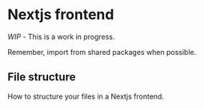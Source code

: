
# Nextjs frontend

*WIP* - This is a work in progress.

Remember, import from shared packages when possible.

## File structure

How to structure your files in a Nextjs frontend.
 
<FileTree>
  <FileTree.Folder name="src" defaultOpen>
    <FileTree.Folder name="actions" defaultOpen />
    <FileTree.Folder name="app" defaultOpen>
      <FileTree.Folder name="api" defaultOpen>
        <FileTree.File name="route.tsx" />
      </FileTree.Folder>
      <FileTree.Folder name="path" defaultOpen>
        <FileTree.File name="default.tsx" />
        <FileTree.File name="error.tsx" />
        <FileTree.File name="layout.tsx" />
        <FileTree.File name="loading.tsx" />
        <FileTree.File name="opengraph-image.tsx" />
        <FileTree.File name="twitter-image.tsx" />
        <FileTree.File name="page.tsx" />
        <FileTree.File name="route.tsx" />
        <FileTree.File name="not-found.tsx" />
      </FileTree.Folder>
      <FileTree.Folder name="[[...slug]]" defaultOpen>
        <FileTree.File name="page.tsx" />
      </FileTree.Folder>
      <FileTree.File name="error.tsx" />
      <FileTree.File name="icon.svg" />
      <FileTree.File name="layout.tsx" />
      <FileTree.File name="loading.tsx" />
      <FileTree.File name="manifest.ts" />
      <FileTree.File name="page.tsx" />
      <FileTree.File name="robots.txt" />
      <FileTree.File name="sitemap.ts" />
      <FileTree.File name="shared-metadata.ts" />
    </FileTree.Folder>
    <FileTree.Folder name="components" defaultOpen>
      <FileTree.Folder name="shells" defaultOpen />
      <FileTree.Folder name="shared" defaultOpen />
      <FileTree.Folder name="props" defaultOpen />
    </FileTree.Folder>
    <FileTree.Folder name="hooks" defaultOpen />
    <FileTree.Folder name="lib" defaultOpen>
    <FileTree.File name="instrumentation.ts" />
    <FileTree.File name="middleware.ts" />
    </FileTree.Folder>
  </FileTree.Folder>
  <FileTree.Folder name="public" defaultOpen>
  <FileTree.File name=".env*" />
  <FileTree.File name="next.config.js" />
  <FileTree.File name="package.json" />
  <FileTree.File name="tsconfig.ts" />
  </FileTree.Folder>
</FileTree>

